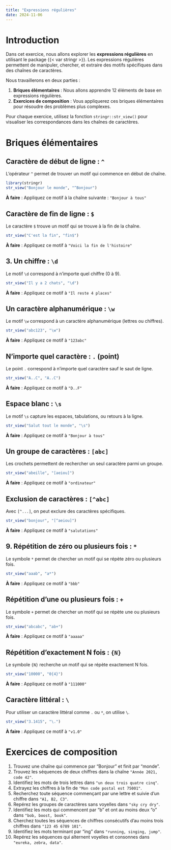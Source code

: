 ```yaml
---
title: "Expressions régulières"
date: 2024-11-06
---
```


# Introduction

Dans cet exercice, nous allons explorer les **expressions régulières** en utilisant le package {{< var stringr >}}. Les expressions régulières permettent de manipuler, chercher, et extraire des motifs spécifiques dans des chaînes de caractères.

Nous travaillerons en deux parties :

1. **Briques élémentaires** : Nous allons apprendre 12 éléments de base en expressions régulières.
2. **Exercices de composition** : Vous appliquerez ces briques élémentaires pour résoudre des problèmes plus complexes.

Pour chaque exercice, utilisez la fonction `stringr::str_view()` pour visualiser les correspondances dans les chaînes de caractères.

# Briques élémentaires

## Caractère de début de ligne : `^`

L'opérateur `^` permet de trouver un motif qui commence en début de chaîne.

```r
library(stringr)
str_view("Bonjour le monde", "^Bonjour")
```

**À faire** : Appliquez ce motif à la chaîne suivante : `"Bonjour à tous"`

## Caractère de fin de ligne : `$`

Le caractère `$` trouve un motif qui se trouve à la fin de la chaîne.

```r
str_view("C'est la fin", "fin$")
```

**À faire** : Appliquez ce motif à `"Voici la fin de l'histoire"`

## 3. Un chiffre : `\d`

Le motif `\d` correspond à n'importe quel chiffre (0 à 9).

```r
str_view("Il y a 2 chats", "\d")
```

**À faire** : Appliquez ce motif à `"Il reste 4 places"`

## Un caractère alphanumérique : `\w`

Le motif `\w` correspond à un caractère alphanumérique (lettres ou chiffres).

```r
str_view("abc123", "\w")
```

**À faire** : Appliquez ce motif à `"123abc"`

## N'importe quel caractère : `.` (point)

Le point `.` correspond à n'importe quel caractère sauf le saut de ligne.

```r
str_view("A..C", "A..C")
```

**À faire** : Appliquez ce motif à `"D..F"`

## Espace blanc : `\s`

Le motif `\s` capture les espaces, tabulations, ou retours à la ligne.

```r
str_view("Salut tout le monde", "\s")
```

**À faire** : Appliquez ce motif à `"Bonjour à tous"`

## Un groupe de caractères : `[abc]`

Les crochets permettent de rechercher un seul caractère parmi un groupe.

```r
str_view("abeille", "[aeiou]")
```

**À faire** : Appliquez ce motif à `"ordinateur"`

## Exclusion de caractères : `[^abc]`

Avec `[^...]`, on peut exclure des caractères spécifiques.

```r
str_view("bonjour", "[^aeiou]")
```

**À faire** : Appliquez ce motif à `"salutations"`

## 9. Répétition de zéro ou plusieurs fois : `*`

Le symbole `*` permet de chercher un motif qui se répète zéro ou plusieurs fois.

```r
str_view("aaab", "a*")
```

**À faire** : Appliquez ce motif à `"bbb"`

## Répétition d'une ou plusieurs fois : `+`

Le symbole `+` permet de chercher un motif qui se répète une ou plusieurs fois.

```r
str_view("abcabc", "ab+")
```

**À faire** : Appliquez ce motif à `"aaaaa"`

## Répétition d'exactement N fois : `{N}`

Le symbole `{N}` recherche un motif qui se répète exactement N fois.

```r
str_view("10000", "0{4}")
```

**À faire** : Appliquez ce motif à `"111000"`

## Caractère littéral : `\`
Pour utiliser un caractère littéral comme `.` ou `*`, on utilise `\`.

```r
str_view("3.1415", "\.")
```

**À faire** : Appliquez ce motif à `"v1.0"`

# Exercices de composition

1. Trouvez une chaîne qui commence par "Bonjour" et finit par "monde".
2. Trouvez les séquences de deux chiffres dans la chaîne `"Année 2021, code 42"`.
3. Identifiez les mots de trois lettres dans `"un deux trois quatre cinq"`.
4. Extrayez les chiffres à la fin de `"Mon code postal est 75001"`.
5. Recherchez toute séquence commençant par une lettre et suivie d'un chiffre dans `"A1, B2, C3"`.
6. Repérez les groupes de caractères sans voyelles dans `"sky cry dry"`.
7. Identifiez les mots qui commencent par "b" et ont au moins deux "o" dans `"bob, boost, book"`.
8. Cherchez toutes les séquences de chiffres consécutifs d'au moins trois chiffres dans `"123 45 6789 101"`.
9. Identifiez les mots terminant par "ing" dans `"running, singing, jump"`.
10. Repérez les séquences qui alternent voyelles et consonnes dans `"eureka, zebra, data"`.
